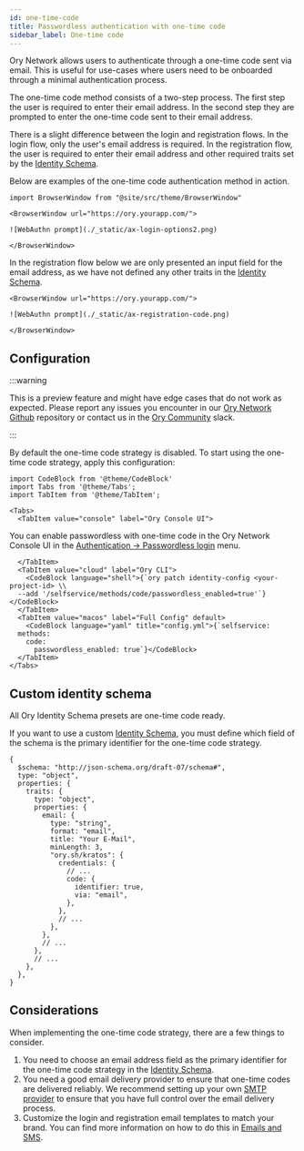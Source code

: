 ```yaml
---
id: one-time-code
title: Passwordless authentication with one-time code
sidebar_label: One-time code
---
```


Ory Network allows users to authenticate through a one-time code sent via email. This is useful for use-cases where users need to
be onboarded through a minimal authentication process.

The one-time code method consists of a two-step process. The first step the user is required to enter their email address. In the
second step they are prompted to enter the one-time code sent to their email address.

There is a slight difference between the login and registration flows. In the login flow, only the user's email address is
required. In the registration flow, the user is required to enter their email address and other required traits set by the
[Identity Schema](../manage-identities/05_identity-schema.mdx).

Below are examples of the one-time code authentication method in action.

```mdx-code-block
import BrowserWindow from "@site/src/theme/BrowserWindow"

<BrowserWindow url="https://ory.yourapp.com/">

![WebAuthn prompt](./_static/ax-login-options2.png)

</BrowserWindow>
```

In the registration flow below we are only presented an input field for the email address, as we have not defined any other traits
in the [Identity Schema](../manage-identities/05_identity-schema.mdx).

```mdx-code-block
<BrowserWindow url="https://ory.yourapp.com/">

![WebAuthn prompt](./_static/ax-registration-code.png)

</BrowserWindow>
```

## Configuration

:::warning

This is a preview feature and might have edge cases that do not work as expected. Please report any issues you encounter in our
[Ory Network Github](https://github.com/ory/network/issues) repository or contact us in the [Ory Community](https://slack.ory.sh/)
slack.

:::

By default the one-time code strategy is disabled. To start using the one-time code strategy, apply this configuration:

```mdx-code-block
import CodeBlock from '@theme/CodeBlock'
import Tabs from '@theme/Tabs';
import TabItem from '@theme/TabItem';

<Tabs>
  <TabItem value="console" label="Ory Console UI">
```

You can enable passwordless with one-time code in the Ory Network Console UI in the
[Authentication -> Passwordless login](https://console.ory.sh/projects/current/passwordless) menu.

```mdx-code-block
  </TabItem>
  <TabItem value="cloud" label="Ory CLI">
    <CodeBlock language="shell">{`ory patch identity-config <your-project-id> \\
  --add '/selfservice/methods/code/passwordless_enabled=true'`}</CodeBlock>
  </TabItem>
  <TabItem value="macos" label="Full Config" default>
    <CodeBlock language="yaml" title="config.yml">{`selfservice:
  methods:
    code:
      passwordless_enabled: true`}</CodeBlock>
  </TabItem>
</Tabs>
```

## Custom identity schema

All Ory Identity Schema presets are one-time code ready.

If you want to use a custom [Identity Schema](../manage-identities/05_identity-schema.mdx), you must define which field of the
schema is the primary identifier for the one-time code strategy.

```json5 title="identity.schema.json" {16-19}
{
  $schema: "http://json-schema.org/draft-07/schema#",
  type: "object",
  properties: {
    traits: {
      type: "object",
      properties: {
        email: {
          type: "string",
          format: "email",
          title: "Your E-Mail",
          minLength: 3,
          "ory.sh/kratos": {
            credentials: {
              // ...
              code: {
                identifier: true,
                via: "email",
              },
            },
            // ...
          },
        },
        // ...
      },
      // ...
    },
  },
}
```

## Considerations

When implementing the one-time code strategy, there are a few things to consider.

1. You need to choose an email address field as the primary identifier for the one-time code strategy in the
   [Identity Schema](../manage-identities/05_identity-schema.mdx).
2. You need a good email delivery provider to ensure that one-time codes are delivered reliably. We recommend setting up your own
   [SMTP provider](../emails-sms/01_sending-emails-smtp.mdx) to ensure that you have full control over the email delivery process.
3. Customize the login and registration email templates to match your brand. You can find more information on how to do this in
   [Emails and SMS](../emails-sms/05_custom-email-templates.mdx).

